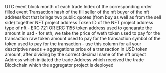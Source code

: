 <ParamField path="block_month">
UTC event block month of each trade
</ParamField>
<ParamField path="evt_index">
Index of the corresponding order filled event
</ParamField>
<ParamField path="tx_hash">
Transaction hash of the fill
</ParamField>
<ParamField path="maker">
seller of the nft
</ParamField>
<ParamField path="taker">
buyer of the nft
</ParamField>
<ParamField path="matcher">
address/bot that brings two public quotes (from buy as well as from the sell side) together
</ParamField>
<ParamField path="nft_address">
NFT project address
</ParamField>
<ParamField path="nft_id">
Token ID of the NFT project address
</ParamField>
<ParamField path="label">
type of nft - ERC 721 OR ERC 1155
</ParamField>
<ParamField path="price_label">
token address used to genearate the amount in usd - for eth, we take the price of weth
</ParamField>
<ParamField path="token">
token used to pay for the transaction
</ParamField>
<ParamField path="token_amount_raw">
raw token amount used to pay for the transaction
</ParamField>
<ParamField path="symbol">
symbol of the token used to pay for the transaction - use this column for all your descriptive needs + aggregations
</ParamField>
<ParamField path="price_usd">
price of a transaction in USD
</ParamField>
<ParamField path="token_amount">
token amount, after dividing by the correct decimal
</ParamField>
<ParamField path="project_name">
name of the nft project
</ParamField>
<ParamField path="tx_from">
Address which initiated the trade
</ParamField>
<ParamField path="tx_to">
Address which received the trade
</ParamField>
<ParamField path="blockchain">
Blockchain which the aggregator project is deployed
</ParamField>
